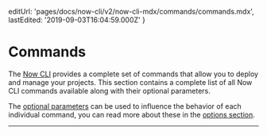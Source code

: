 

  editUrl: 'pages/docs/now-cli/v2/now-cli-mdx/commands/commands.mdx',
  lastEdited: '2019-09-03T16:04:59.000Z'
}

# Commands

The [Now CLI](/download) provides a complete set of commands that allow you to deploy and manage your projects. This section contains a complete list of all Now CLI commands available along with their optional parameters.

The [optional parameters](#options) can be used to influence the behavior of each individual command, you can read more about these in the [options section](#options).

<HR />

<NowDeploy />
<NowDev />
<NowHelp />
<NowInit />
<NowInspect />
<NowList />
<NowLogin />
<NowLogout />
<NowSwitch />
